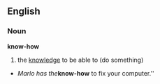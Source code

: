 ==English==
===Noun===
'''know-how'''
#the [[knowledge]] to be able to (do something)
*''Marlo has the '''''know-how''' to fix your computer.''